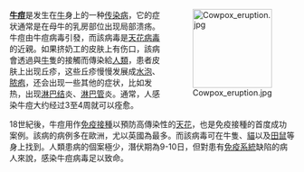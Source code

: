 <div style="float:right;margin-left:0.5em;">
[[File:Cowpox_eruption.jpg|140px]]
</div>

'''[[牛痘|牛痘]]'''是发生在[[牛|牛]]身上的一种[[传染病|传染病]]，它的症状通常是在母牛的乳房部位出现局部溃疡。牛痘由牛痘病毒引發，而該病毒是[[天花病毒|天花病毒]]的近親。如果挤奶工的皮肤上有伤口，該病會透過與[[牛|牛]]隻的接觸而傳染給[[人類|人類]]，患者皮肤上出现丘疹，这些丘疹慢慢发展成[[水泡|水泡]]、[[脓疱|脓疱]]，还会出现一些其他的症状，比如发热，出现[[淋巴结|淋巴结]]炎、[[淋巴管|淋巴管]]炎。通常，人感染牛痘大约经过3至4周就可以痊愈。

18世紀後，牛痘用作[[免疫接種|免疫接種]]以預防高傳染性的[[天花|天花]]，也是免疫接種的首度成功案例。該病的病例多在歐洲，尤以英國為最多。而該病毒可在牛隻、[[貓|貓]]以及[[田鼠|田鼠]]等身上找到。人類患病的個案極少，潛伏期為9-10日，但對患有[[免疫系統|免疫系統]]缺陷的病人來說，感染牛痘病毒足以致命。